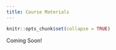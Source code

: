 ```yaml
---
title: Course Materials
---
```


```r
knitr::opts_chunk$set(collapse = TRUE)
```



Coming Soon!


